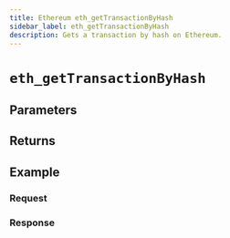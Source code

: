 ```yaml
---
title: Ethereum eth_getTransactionByHash
sidebar_label: eth_getTransactionByHash
description: Gets a transaction by hash on Ethereum.
---
```




# `eth_getTransactionByHash`

<Description />

## Parameters


<Params />

## Returns


<Returns />

## Example


<Example />

### Request


<Request />

### Response


<Response />
